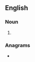 {{also|secrétions|sécrétions}}
==English==

===Noun===
{{head|en|noun plural form}}

# {{plural of|secretion|lang=en}}

===Anagrams===
* {{anagrams|en|isocenters|isocentres|necrotises|resections}}